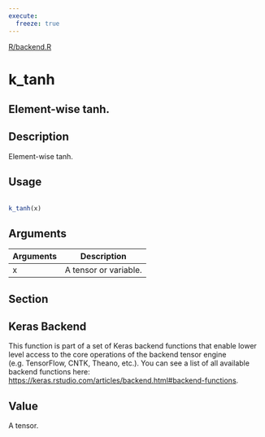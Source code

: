 ```yaml
---
execute:
  freeze: true
---
```


[R/backend.R](https://github.com/rstudio/keras//blob/main/R/backend.R#L2903) 

# k_tanh

## Element-wise tanh.

## Description
 Element-wise tanh. 


## Usage
```r
 
k_tanh(x) 
```

## Arguments
|Arguments|Description|
|---|---|
| x | A tensor or variable. |


## Section

## Keras Backend

   This function is part of a set of Keras backend functions that enable lower level access to the core operations of the backend tensor engine (e.g. TensorFlow, CNTK, Theano, etc.).  You can see a list of all available backend functions here: [https://keras.rstudio.com/articles/backend.html#backend-functions](https://keras.rstudio.com/articles/backend.html#backend-functions). 

## Value
 A tensor. 




